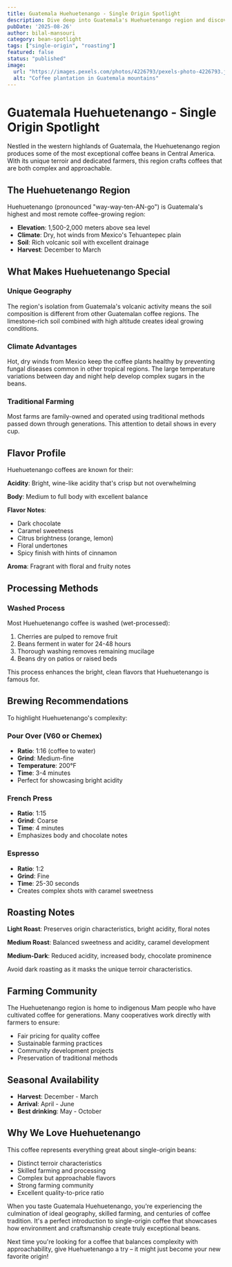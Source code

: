```yaml
---
title: Guatemala Huehuetenango - Single Origin Spotlight
description: Dive deep into Guatemala's Huehuetenango region and discover why these high-altitude beans produce some of the world's most exceptional coffee with bright acidity and complex flavors.
pubDate: '2025-08-26'
author: bilal-mansouri
category: bean-spotlight
tags: ["single-origin", "roasting"]
featured: false
status: "published"
image:
  url: "https://images.pexels.com/photos/4226793/pexels-photo-4226793.jpeg?auto=compress&cs=tinysrgb&w=800"
  alt: "Coffee plantation in Guatemala mountains"
---
```


# Guatemala Huehuetenango - Single Origin Spotlight

Nestled in the western highlands of Guatemala, the Huehuetenango region produces some of the most exceptional coffee beans in Central America. With its unique terroir and dedicated farmers, this region crafts coffees that are both complex and approachable.

## The Huehuetenango Region

Huehuetenango (pronounced "way-way-ten-AN-go") is Guatemala's highest and most remote coffee-growing region:

- **Elevation**: 1,500-2,000 meters above sea level
- **Climate**: Dry, hot winds from Mexico's Tehuantepec plain
- **Soil**: Rich volcanic soil with excellent drainage
- **Harvest**: December to March

## What Makes Huehuetenango Special

### Unique Geography
The region's isolation from Guatemala's volcanic activity means the soil composition is different from other Guatemalan coffee regions. The limestone-rich soil combined with high altitude creates ideal growing conditions.

### Climate Advantages
Hot, dry winds from Mexico keep the coffee plants healthy by preventing fungal diseases common in other tropical regions. The large temperature variations between day and night help develop complex sugars in the beans.

### Traditional Farming
Most farms are family-owned and operated using traditional methods passed down through generations. This attention to detail shows in every cup.

## Flavor Profile

Huehuetenango coffees are known for their:

**Acidity**: Bright, wine-like acidity that's crisp but not overwhelming

**Body**: Medium to full body with excellent balance

**Flavor Notes**:
- Dark chocolate
- Caramel sweetness
- Citrus brightness (orange, lemon)
- Floral undertones
- Spicy finish with hints of cinnamon

**Aroma**: Fragrant with floral and fruity notes

## Processing Methods

### Washed Process
Most Huehuetenango coffee is washed (wet-processed):
1. Cherries are pulped to remove fruit
2. Beans ferment in water for 24-48 hours
3. Thorough washing removes remaining mucilage
4. Beans dry on patios or raised beds

This process enhances the bright, clean flavors that Huehuetenango is famous for.

## Brewing Recommendations

To highlight Huehuetenango's complexity:

### Pour Over (V60 or Chemex)
- **Ratio**: 1:16 (coffee to water)
- **Grind**: Medium-fine
- **Temperature**: 200°F
- **Time**: 3-4 minutes
- Perfect for showcasing bright acidity

### French Press
- **Ratio**: 1:15
- **Grind**: Coarse
- **Time**: 4 minutes
- Emphasizes body and chocolate notes

### Espresso
- **Ratio**: 1:2
- **Grind**: Fine
- **Time**: 25-30 seconds
- Creates complex shots with caramel sweetness

## Roasting Notes

**Light Roast**: Preserves origin characteristics, bright acidity, floral notes

**Medium Roast**: Balanced sweetness and acidity, caramel development

**Medium-Dark**: Reduced acidity, increased body, chocolate prominence

Avoid dark roasting as it masks the unique terroir characteristics.

## Farming Community

The Huehuetenango region is home to indigenous Mam people who have cultivated coffee for generations. Many cooperatives work directly with farmers to ensure:

- Fair pricing for quality coffee
- Sustainable farming practices
- Community development projects
- Preservation of traditional methods

## Seasonal Availability

- **Harvest**: December - March
- **Arrival**: April - June
- **Best drinking**: May - October

## Why We Love Huehuetenango

This coffee represents everything great about single-origin beans:
- Distinct terroir characteristics
- Skilled farming and processing
- Complex but approachable flavors
- Strong farming community
- Excellent quality-to-price ratio

When you taste Guatemala Huehuetenango, you're experiencing the culmination of ideal geography, skilled farming, and centuries of coffee tradition. It's a perfect introduction to single-origin coffee that showcases how environment and craftsmanship create truly exceptional beans.

Next time you're looking for a coffee that balances complexity with approachability, give Huehuetenango a try – it might just become your new favorite origin!
